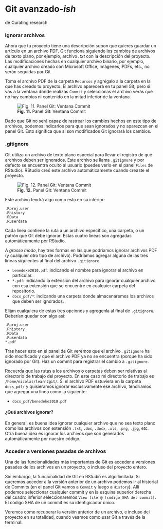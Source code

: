 # Git avanzado-_ish_

de Curating research

### Ignorar archivos

Ahora que tu proyecto tiene una descripción supon que quieres guardar un artículo en un archivo PDF. Git funciona siguiendo los cambios de archivos de texto plano, por ejemplo, archivo _.txt_ con la descripción del proyecto. Las modificaciones hechas en cualquier archivo binario, por ejemplo, cualquier archivo creado con Microsoft Office, imágenes, PDFs, etc., no serán seguidas por Git.  

Toma el archivo PDF de la carpeta `Recursos` y agrégalo a la carpeta en la que has creado tu proyecto. El archivo aparecerá en tu panel Git, pero si vas a la ventana donde realizas `Commit` y seleccionas el archivo verás que no hay cambios ni contenido en la mitad inferior de la ventana.

![**Fig. 11.** Panel Git: Ventana Commit](/home/nicolas/Asgard/ERRE/learn2git/docs/non-plain/img/gitignore_02.png)

Dado que Git no será capaz de rastrear los cambios hechos en este tipo de archivos, podemos indicarlos para que sean ignorados y no aparezcan en el panel Git. Esto significa que si son modificados Git ignorará los cambios.

### .gitignore  

Git utiliza un archivo de texto plano especial para llevar el registro de qué archivos deben ser ignorados. Este archivo se llama `.gitignore` y por defecto se encuentra oculto al usuario (puedes verlo en el panel `Files` de RStudio). RStudio creó este archivo automáticamente cuando creaste el proyecto.

![**Fig. 12.** Panel Git: Ventana Commit](/home/nicolas/Asgard/ERRE/learn2git/docs/non-plain/img/gitignore_03.png)

Este archivo tendrá algo como esto en su interior:  

```
.Rproj.user
.Rhistory
.RData
.Ruserdata
```

Cada linea contiene la ruta a un archivo específico, una carpeta, o un patrón que Git debe ignorar. Estas cuatro lineas son agregadas automáticamente por RStudio.  

A _grosso modo_, hay tres formas en las que podríamos ignorar archivos PDF (y cualquier otro tipo de archivo). Podríamos agregar alguna de las tres lineas siguientes al final del archivo `.gitignore`.  


- `benedeke2010.pdf`: indicando el nombre para ignorar el archivo en particular.  
- `*.pdf`: indicando la extensión del archivo para ignorar cualquier archivo con esa extensión que se encuentre en cualquier carpeta del repositorio. 
- `docs_pdf/*`: indicando una carpeta donde almacenaremos los archivos que deben ser ignorados.  

Elijan cualquiera de estas tres opciones y agregenla al final de `.gitignore`. Deberían quedar con algo así:  

```
.Rproj.user
.Rhistory
.RData
.Ruserdata
*.pdf
```

Tras hacer esto en el panel de Git veremos que el archivo `.gitignore` ha sido modificado y que el archivo PDF ya no se encuentra (porque ha sido ignorado por Git). Haz un commit para registrar el cambio a `.gitignore`.

Recuerda que las rutas a los archivos o carpetas deben ser relativas al directorio de trabajo del proyecto. En este caso mi directorio de trabajo es `/home/nicolas/learn2git/`. Si el archivo PDF estuviera en la carpeta `docs_pdf/` y quisieramos ignorar exclusivamente ese archivo, tendriamos que agregar una linea como la siguiente:  

- `docs_pdf/benedeke2010.pdf`

#### ¿Qué archivos ignorar?

En general, es buena idea ignorar cualquier archivo que no sea texto plano como los archivos con extensión `.txt`, `.doc`, `.docx`, `.xls`, `.png`, `.jpg`, etc. Otra buena idea es ignorar los archivos que son generados automáticamente por nuestro código.

### Acceder a versiones pasadas de archivos

Una de las funcionalidades más importantes de Git es acceder a versiones pasades de los archivos en un proyecto, o incluso del proyecto entero.  

Sin embargo, la funcionalidad de Git en RStudio es algo limitada. Si queremos acceder a la versión anterior de un archivo podemos ir al historial de Commits (en el panel Git vamos a `Commit` y luego a `History`). Allí podemos seleccionar cualquier commit y en la esquina superior derecha del cuadro inferior seleccionaremos `View file @ [código SHA del commit]`. El código SHA de un commit es su identigicador único.  

Veremos cómo recuperar la versión anterior de un archivo, e incluso del proyecto en su totalidad, cuando veamos como usar Git a través de la terminal.